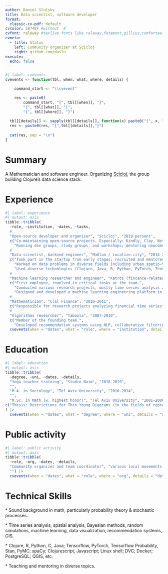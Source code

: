 ```yaml
---
author: Daniel Slutsky
title: Data scientist, software developer
format:
  classic-cv-pdf: default
cvcolor: 58748F #without `#`
cvfont: raleway #texlive fonts like raleway,fetamont,gillius,comfortaa
cvmeta:
  - title: Status
    left: Community organizer at Scicloj
    right: github.com/daslu
execute:
  echo: false
---
```


```r
#| label: cvevents
cvevents <- function(tbl, when, what, where, details) {

    command_start <- "\\cvevent"

    res <- paste0(
        command_start, "{", tbl[[when]], "}", 
        "{", tbl[[what]], "}",
        "{", tbl[[where]], "}")
   
  tbl[[details]] <- sapply(tbl[[details]], function(x) paste0("{", x, "}", collapse = ","))
  res <- paste0(res, "{",tbl[[details]],"}")
  
  cat(res, sep = "\n")
}
```

# Summary

A Mathematician and software engineer. Organizing [Scicloj](https://scicloj.github.io/), the group building Clojure's data science stack. 

# Experience

```r
#| label: experience
#| output: asis
tibble::tribble(
  ~role, ~institution, ~dates, ~tasks,
  #
  "Open-source developer and organizer", "Scicloj", "2019-persent",
  c("Co-maintaining open-source projects. Especially: Kindly, Clay, Notespace, ClojisR, and the Scicloj website.",
    "Running dev groups, study groups, and workshops; mentoring newcomers."),
  #
  "Data scientist, backend engineer", "Madlan / Localize.city", "2014-2023",
  c("Took part in the startup from early stages; recruited and mentored team members.",
    "Worked on data problems in diverse fields including urban spatio-temporal modeling, real-estate pricing, NLP, and recommendation systems. Built data analytics tooling and infrastructure.",
    "Used diverse technologies (Clojure, Java, R, Python, PyTorch, Tensorflow, Stan, PyMC, SQL, QGIS, etc.)."),
  #
  "Machine learning researcher and engineer", "Katros (fincance-related startup)", "2012-2014",
  c("First employee, involved in critical tasks at the team.",
    "Conducted various research projects, mostly time series analysis and machine learning.",
    "Designed and developed a machine learning engineering platform in Clojure."),
  #
  "Mathematician", "Clal Finance", "2010-2011",
  c("Responsible for research projects analyzing financial time series"),
  #
  "Algorithms researcher", "Taboola", "2007-2010",
  c("Member of the founding team.",
    "Developed recommendation systems using NLP, collaborative filtering, and machine learning.")) |>
  cvevents(when = "dates", what = "role", where = "institution", details = "tasks")
```

# Education

```r
#| label: education
#| output: asis
tibble::tribble(
  ~degree, ~uni, ~dates, ~details,
  "Yoga teacher training", "Studio Naim", "2018-2019",
  "",
  "M.A. in Sociology", "Tel Aviv University", "2010-2014",
  "",
  "M.Sc. in Math (w. highest honor)", "Tel Aviv University", "2001-2006", 
c("Thesis: Restrictions for Thin Young Diagrams (in the fields of representation theory and noncommutative probability)"),
) |>
  cvevents(when = "dates", what = "degree", where = "uni", details = "details")
```

# Public activity

 

```r
#| label: public activity
#| output: asis
tibble::tribble(
  ~role, ~org, ~dates, ~details,
  "Community organizer and team coordinator", "various local movements for social action", "2008-2018",
  "") |>
  cvevents(when = "dates", what = "role", where = "org", details = "details")
```


# Technical Skills
$*$ Sound background in math, particularly probability theory & stochastic processes.

$*$ Time series analysis, spatial analysis, Bayesian methods, random simulations,
machine learning, data visualization, recommendation systems, GIS.

$*$ Clojure, R, Python, C, Java; Tensorflow, PyTorch, Tensorflow Probability, Stan, PyMC; spaCy; Clojurescript, Javascript; Linux shell; DVC; Docker; PostgreSQL; QGIS, etc.

$*$ Teaching and mentoring in diverse topics.
